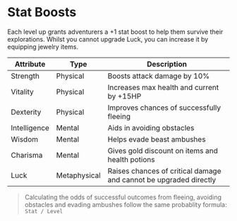 # Stat Boosts

Each level up grants adventurers a +1 stat boost to help them survive their explorations. Whilst you cannot upgrade Luck, you can increase it by equipping jewelry items.

| Attribute    | Type         | Description                                                       |
| ------------ | -------------| ----------------------------------------------------------------- |
| Strength     | Physical     | Boosts attack damage by 10%                                       |
| Vitality     | Physical     | Increases max health and current by +15HP                         |
| Dexterity    | Physical     | Improves chances of successfully fleeing                          |
| Intelligence | Mental       | Aids in avoiding obstacles                                        |
| Wisdom       | Mental       | Helps evade beast ambushes                                        |
| Charisma     | Mental       | Gives gold discount on items and health potions                   |
| Luck         | Metaphysical | Raises chances of critical damage and cannot be upgraded directly |

> Calculating the odds of successful outcomes from fleeing, avoiding obstacles and evading ambushes follow the same probablity formula:
> `Stat / Level`
